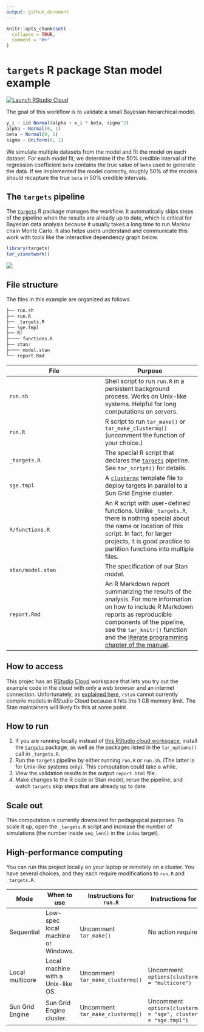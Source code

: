 ```yaml
---
output: github_document
---
```


```r
knitr::opts_chunk$set(
  collapse = TRUE,
  comment = "#>"
)
```

# `targets` R package Stan model example

[![Launch RStudio Cloud](https://img.shields.io/badge/RStudio-Cloud-blue)](https://rstudio.cloud/project/1430719/)

The goal of this workflow is to validate a small Bayesian hierarchical model.

```r
y_i ~ iid Normal(alpha + x_i * beta, sigma^2)
alpha ~ Normal(0, 1)
beta ~ Normal(0, 1)
sigma ~ Uniform(0, 1)
```

We simulate multiple datasets from the model and fit the model on each dataset. For each model fit, we determine if the 50% credible interval of the regression coefficient `beta` contains the true value of `beta` used to generate the data. If we implemented the model correctly, roughly 50% of the models should recapture the true `beta` in 50% credible intervals.

## The `targets` pipeline

The [`targets`](https://github.com/wlandau/targets) R package manages the workflow. It automatically skips steps of the pipeline when the results are already up to date, which is critical for Bayesian data analysis because it usually takes a long time to run Markov chain Monte Carlo. It also helps users understand and communicate this work with tools like the interactive dependency graph below.


```r
library(targets)
tar_visnetwork()
```

![](./images/graph.png)

## File structure

The files in this example are organized as follows.

```r
├── run.sh
├── run.R
├── _targets.R
├── sge.tmpl
├── R/
├──── functions.R
├── stan/
├──── model.stan
└── report.Rmd
```

File | Purpose
---|---
`run.sh` | Shell script to run `run.R` in a persistent background process. Works on Unix-like systems. Helpful for long computations on servers.
`run.R` | R script to run `tar_make()` or `tar_make_clustermq()` (uncomment the function of your choice.)
`_targets.R` | The special R script that declares the [`targets`](https://github.com/wlandau/targets) pipeline. See `tar_script()` for details.
`sge.tmpl` | A [`clustermq`](https://github.com/mschubert/clustermq) template file to deploy targets in parallel to a Sun Grid Engine cluster.
`R/functions.R` | An R script with user-defined functions. Unlike `_targets.R`, there is nothing special about the name or location of this script. In fact, for larger projects, it is good practice to partition functions into multiple files.
`stan/model.stan` | The specification of our Stan model.
`report.Rmd` | An R Markdown report summarizing the results of the analysis. For more information on how to include R Markdown reports as reproducible components of the pipeline, see the `tar_knitr()` function and the [literate programming chapter of the manual](https://wlandau.github.io/literate.html).

## How to access

This projec has an [RStudio Cloud](https://rstudio.cloud/project/1430719/) workspace that lets you try out the example code in the cloud with only a web browser and an internet connection. Unfortunately, as [explained here](https://community.rstudio.com/t/stan-on-rstudio-cloud-not-working/49224/3), `rstan` cannot currently compile models in RStudio Cloud because it hits the 1 GB memory limit. The Stan maintainers will likely fix this at some point.

## How to run

1. If you are running locally instead of [this RStudio cloud workspace](https://rstudio.cloud/project/1430719/), install the [`targets`](https://github.com/wlandau/targets) package, as well as the packages listed in the `tar_options()` call in `_targets.R`.
1. Run the `targets` pipeline by either running `run.R` or `run.sh`. (The latter is for Unix-like systems only). This computation could take a while.
1. View the validation results in the output `report.html` file.
1. Make changes to the R code or Stan model, rerun the pipeline, and watch `targets` skip steps that are already up to date.

## Scale out

This computation is currently downsized for pedagogical purposes. To scale it up, open the `_targets.R` script and increase the number of simulations (the number inside `seq_len()` in the `index` target).

## High-performance computing

You can run this project locally on your laptop or remotely on a cluster. You have several choices, and they each require modifications to `run.R` and `_targets.R`.

Mode | When to use | Instructions for `run.R` | Instructions for `_targets.R`
---|---|---|---
Sequential | Low-spec local machine or Windows. | Uncomment `tar_make()` | No action required.
Local multicore | Local machine with a Unix-like OS. | Uncomment `tar_make_clustermq()` | Uncomment `options(clustermq.scheduler = "multicore")`
Sun Grid Engine | Sun Grid Engine cluster. | Uncomment `tar_make_clustermq()` | Uncomment `options(clustermq.scheduler = "sge", clustermq.template = "sge.tmpl")`
